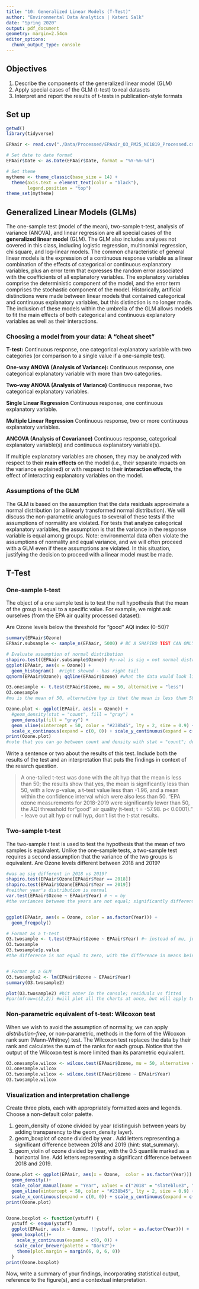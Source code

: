 ```yaml
---
title: "10: Generalized Linear Models (T-Test)"
author: "Environmental Data Analytics | Kateri Salk"
date: "Spring 2020"
output: pdf_document
geometry: margin=2.54cm
editor_options: 
  chunk_output_type: console
---
```


## Objectives
1. Describe the components of the generalized linear model (GLM)
2. Apply special cases of the GLM (t-test) to real datasets
3. Interpret and report the results of t-tests in publication-style formats

## Set up
```r
getwd()
library(tidyverse)

EPAair <- read.csv("./Data/Processed/EPAair_O3_PM25_NC1819_Processed.csv")

# Set date to date format
EPAair$Date <- as.Date(EPAair$Date, format = "%Y-%m-%d")

# Set theme
mytheme <- theme_classic(base_size = 14) +
  theme(axis.text = element_text(color = "black"), 
        legend.position = "top")
theme_set(mytheme)
```

## Generalized Linear Models (GLMs)

The one-sample test (model of the mean), two-sample t-test, analysis of variance (ANOVA), and linear regression are all special cases of the **generalized linear model** (GLM). The GLM also includes analyses not covered in this class, including logistic regression, multinomial regression, chi square, and log-linear models. The common characteristic of general linear models is the expression of a continuous response variable as a linear combination of the effects of categorical or continuous explanatory variables, plus an error term that expresses the random error associated with the coefficients of all explanatory variables. The explanatory variables comprise the deterministic component of the model, and the error term comprises the stochastic component of the model. Historically, artificial distinctions were made between linear models that contained categorical and continuous explanatory variables, but this distinction is no longer made. The inclusion of these models within the umbrella of the GLM allows models to fit the main effects of both categorical and continuous explanatory variables as well as their interactions. 

### Choosing a model from your data: A "cheat sheet"

**T-test:** Continuous response, one categorical explanatory variable with two categories (or comparison to a single value if a one-sample test).

**One-way ANOVA (Analysis of Variance):** Continuous response, one categorical explanatory variable with more than two categories.

**Two-way ANOVA (Analysis of Variance)** Continuous response, two categorical explanatory variables.

**Single Linear Regression** Continuous response, one continuous explanatory variable.

**Multiple Linear Regression** Continuous response, two or more continuous explanatory variables.

**ANCOVA (Analysis of Covariance)** Continuous response, categorical explanatory variable(s) and  continuous explanatory variable(s).

If multiple explanatory variables are chosen, they may be analyzed with respect to their **main effects** on the model (i.e., their separate impacts on the variance explained) or with respsect to their **interaction effects,** the effect of interacting explanatory variables on the model. 

### Assumptions of the GLM

The GLM is based on the assumption that the data residuals approximate a normal distribution (or a linearly transformed normal distribution). We will discuss the non-parametric analogues to several of these tests if the assumptions of normality are violated. For tests that analyze categorical explanatory variables, the assumption is that the variance in the response variable is equal among groups. Note: environmental data often violate the assumptions of normality and equal variance, and we will often proceed with a GLM even if these assumptions are violated. In this situation, justifying the decision to proceed with a linear model must be made. 

## T-Test
### One-sample t-test
The object of a one sample test is to test the null hypothesis that the mean of the group is equal to a specific value. For example, we might ask ourselves (from the EPA air quality processed dataset): 

Are Ozone levels below the threshold for "good" AQI index (0-50)?

```r

summary(EPAair$Ozone)
EPAair.subsample <- sample_n(EPAair, 5000) # BC A SHAPIRO TEST CAN ONLY USE 5000 SAMPLES

# Evaluate assumption of normal distribution
shapiro.test((EPAair.subsample$Ozone)) #p-val is sig = not normal distribution
ggplot(EPAair, aes(x = Ozone)) +
  geom_histogram()  #right skewed - has right tail
qqnorm(EPAair$Ozone); qqline(EPAair$Ozone) #what the data would look like if it were normal

O3.onesample <- t.test(EPAair$Ozone, mu = 50, alternative = "less")
O3.onesample 
#mu is the mean of 50, alternative hyp is that the mean is less than 50 - set the alt so that the t-test doesn't assume both greater than or less than - turn it into a one-tailed t-test instead of a two-sided t-test. Null hyp is rejected; p-val is sig; if the t-test is less than -1.96 or greater than 1.96, then the p-val will be sig. the true mean is between -infinity and 41.13416, because it doesn't overlap with 50, that means it's sig different. And, the mean is also within that CI. 

Ozone.plot <- ggplot(EPAair, aes(x = Ozone)) +
  #geom_density(stat = "count", fill = "gray") +
  geom_density(fill = "gray") +
  geom_vline(xintercept = 50, color = "#238b45", lty = 2, size = 0.9) +
  scale_x_continuous(expand = c(0, 0)) + scale_y_continuous(expand = c(0, 0)) #sets axes at 0,0
print(Ozone.plot)
#note that you can go between count and density with stat = "count"; density is kind of a moving avg - proportion of total sample at that given sample. 
```

Write a sentence or two about the results of this test. Include both the results of the test and an interpretation that puts the findings in context of the resarch question.

> A one-tailed t-test was done with the alt hyp that the mean is less than 50; the results show that yes, the mean is significantly less than 50, with a low p-value, a t-test value less than -1.96, and a mean within the confidence interval which were also less than 50. 
"EPA ozone measurements for 2018-2019 were significantly lower than 50, the AQI threashold for "good" air quality (t-test; t = -57.98. p< 0.0001)."  - leave out alt hyp or null hyp, don't list the t-stat results. 

### Two-sample t-test
The two-sample *t* test is used to test the hypothesis that the mean of two samples is equivalent. Unlike the one-sample tests, a two-sample test requires a second assumption that the variance of the two groups is equivalent. Are Ozone levels different between 2018 and 2019?

```r
#was aq sig different in 2018 vs 2019?
shapiro.test(EPAair$Ozone[EPAair$Year == 2018]) 
shapiro.test(EPAair$Ozone[EPAair$Year == 2019])
#neither year's distribution is normal
var.test(EPAair$Ozone ~ EPAair$Year) # ~ = by 
#the variances between the years are not equal; significantly different??? don't understand... 


ggplot(EPAair, aes(x = Ozone, color = as.factor(Year))) +
  geom_freqpoly()

# Format as a t-test
O3.twosample <- t.test(EPAair$Ozone ~ EPAair$Year) #~ instead of mu, just do the alt that the means are different. 
O3.twosample
O3.twosample$p.value 
#the difference is not equal to zero, with the difference in means being somewhere between -1.46 and -0.22. Degrees of freedom = over 6k, means there can be more variables added. 


# Format as a GLM
O3.twosample2 <- lm(EPAair$Ozone ~ EPAair$Year)
summary(O3.twosample2)

plot(O3.twosample2) #hit enter in the console; residuals vs fitted 
#par(mfrow=c(2,2)) #will plot all the charts at once, but will apply to all future plots too. 

```

### Non-parametric equivalent of t-test: Wilcoxon test

When we wish to avoid the assumption of normality, we can apply *distribution-free*, or non-parametric, methods in the form of the Wilcoxon rank sum (Mann-Whitney) test. The Wilcoxon test replaces the data by their rank and calculates the sum of the ranks for each group. Notice that the output of the Wilcoxon test is more limited than its parametric equivalent.

```r
O3.onesample.wilcox <- wilcox.test(EPAair$Ozone, mu = 50, alternative = "less")
O3.onesample.wilcox
O3.twosample.wilcox <- wilcox.test(EPAair$Ozone ~ EPAair$Year)
O3.twosample.wilcox
```

### Visualization and interpretation challenge

Create three plots, each with appropriately formatted axes and legends. Choose a non-default color palette.

1. geom_density of ozone divided by year (distinguish between years by adding transparency to the geom_density layer).
2. geom_boxplot of ozone divided by year . Add letters representing a significant difference between 2018 and 2019 (hint: stat_summary). 
3. geom_violin of ozone divided by year, with the 0.5 quantile marked as a horizontal line. Add letters representing a significant difference between 2018 and 2019. 

```r
Ozone.plot <- ggplot(EPAair, aes(x = Ozone,  color = as.factor(Year))) +
  geom_density()+
  scale_color_manual(name = "Year", values = c("2018" = "slateblue3", "2019" = "darkgoldenrod2", alpha = 0.3))+
  geom_vline(xintercept = 50, color = "#238b45", lty = 2, size = 0.9) +
  scale_x_continuous(expand = c(0, 0)) + scale_y_continuous(expand = c(0, 0)) #sets axes at 0,0
print(Ozone.plot)


Ozone.boxplot <- function(ystuff) {
  ystuff <- enquo(ystuff)
  ggplot(EPAair, aes(x = Ozone, !!ystuff, color = as.factor(Year))) +
  geom_boxplot()+
    scale_y_continuous(expand = c(0, 0)) +
   scale_color_brewer(palette = "Dark2")+
    theme(plot.margin = margin(6, 0, 6, 0))
  }
print(Ozone.boxplot)

```

Now, write a summary of your findings, incorporating statistical output, reference to the figure(s), and a contextual interpretation.

> 



